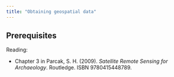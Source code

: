 ```yaml
---
title: "Obtaining geospatial data"
---
```


## Prerequisites

Reading:

* Chapter 3 in Parcak, S. H. (2009). *Satellite Remote Sensing for Archaeology*. Routledge. ISBN 9780415448789.
